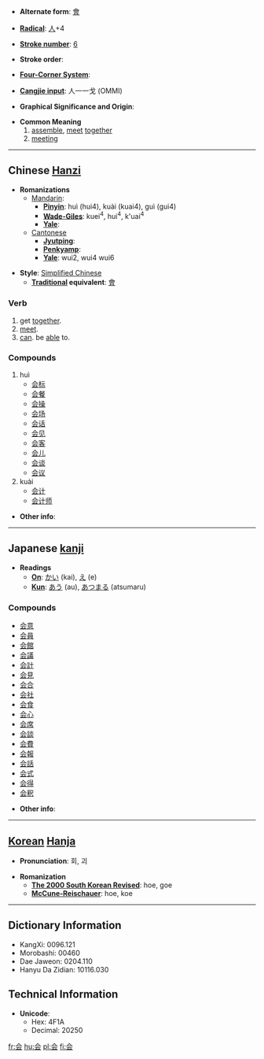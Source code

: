* '''Alternate form''': [[會]]

* '''[[Wiktionary:Chinese radical index| Radical]]''': [[Wiktionary:Chinese radical index 人|人]]+4

* '''[[Wiktionary:Chinese total strokes index|Stroke number]]''': [[Wiktionary:Chinese total strokes index 6|6]]

* '''Stroke order''': 

* '''[[Wiktionary:Chinese four corner index|Four-Corner System]]''': 

* '''[[Wiktionary:Chinese Cangjie index|Cangjie input]]''': 人一一戈 (OMMI)

* '''Graphical Significance and Origin''': 

* '''Common Meaning'''
*# [[assemble]], [[meet]] [[together]]
*# [[meeting]]

----

== Chinese [[Hanzi]] ==

* '''Romanizations'''
** [[Mandarin]]:
*** '''[[Pinyin]]''': huì (hui4), kuài (kuai4), guì (gui4)
*** '''[[Wade-Giles]]''': kuei<sup>4</sup>, hui<sup>4</sup>, k'uai<sup>4</sup>
*** '''[[Yale]]''': 
**[[Cantonese]]
***'''[[Jyutping]]''':
***'''[[Penkyamp]]''': 
***'''[[Yale]]''': wui2, wui4 wui6

* '''Style''': [[Simplified Chinese]] 
** '''[[Traditional Chinese|Traditional]] equivalent''': [[會]]

===Verb===
#get [[together]].
#[[meet]].
#[[can]]. be [[able]] to.

===Compounds===
#huì
#*[[会标]]
#*[[会餐]]
#*[[会操]]
#*[[会场]]
#*[[会话]]
#*[[会见]]
#*[[会客]]
#*[[会儿]]
#*[[会谈]]
#*[[会议]]
#kuài
#*[[会计]]
#*[[会计师]]

* '''Other info''': 

----

== Japanese [[kanji]] ==

* '''Readings'''
** '''[[On]]''': [[かい]] (kai), [[え]] (e)
** '''[[Kun]]''': [[あう]] (au), [[あつまる]] (atsumaru)

===Compounds===
*[[会意]]
*[[会員]]
*[[会館]]
*[[会議]]
*[[会計]]
*[[会見]]
*[[会合]]
*[[会社]]
*[[会食]]
*[[会心]]
*[[会席]]
*[[会談]]
*[[会費]]
*[[会報]]
*[[会話]]
*[[会式]]
*[[会得]]
*[[会釈]]

* '''Other info''':  

----

== [[Korean]] [[Hanja]] ==

* '''Pronunciation''': 회, 괴

* '''Romanization'''
** '''[[The 2000 South Korean Revised Romanization|The 2000 South Korean Revised]]''': hoe, goe
** '''[[McCune-Reischauer]]''': hoe, koe

----

== Dictionary Information ==

* KangXi: 0096.121
* Morobashi: 00460
* Dae Jaweon: 0204.110
* Hanyu Da Zidian: 10116.030

== Technical Information ==

* '''Unicode''':
** Hex: 4F1A
** Decimal: 20250

[[fr:会]]
[[hu:会]]
[[pl:会]]
[[fi:会]]